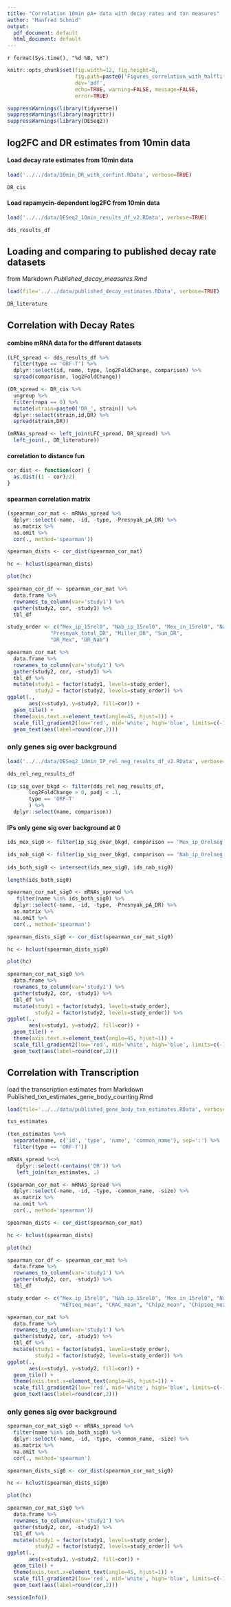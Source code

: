 ```yaml
---
title: "Correlation 10min pA+ data with decay rates and txn measures"
author: "Manfred Schmid"
output:
  pdf_document: default
  html_document: default
---
```


`r format(Sys.time(), "%d %B, %Y")`

```r
knitr::opts_chunk$set(fig.width=12, fig.height=8, 
                      fig.path=paste0('Figures_correlation_with_halflife_txn/'), 
                      dev='pdf', 
                      echo=TRUE, warning=FALSE, message=FALSE, 
                      error=TRUE)
```



```r
suppressWarnings(library(tidyverse))
suppressWarnings(library(magrittr))
suppressWarnings(library(DESeq2))
```


## log2FC and DR estimates from 10min data


#### Load decay rate estimates from 10min data
```r
load('../../data/10min_DR_with_confint.RData', verbose=TRUE)

DR_cis
```


#### Load rapamycin-dependent log2FC from 10min data

```r
load('../../data/DESeq2_10min_results_df_v2.RData', verbose=TRUE)

dds_results_df
```



## Loading and comparing to published decay rate datasets

from Markdown *Published_decay_measures.Rmd*
```r
load(file='../../data/published_decay_estimates.RData', verbose=TRUE)

DR_literature
```


## Correlation with Decay Rates


#### combine mRNA data for the different datasets
```r
(LFC_spread <- dds_results_df %>%
  filter(type == 'ORF-T') %>%
  dplyr::select(id, name, type, log2FoldChange, comparison) %>%
  spread(comparison, log2FoldChange))
```

```r
(DR_spread <- DR_cis %>%
  ungroup %>%
  filter(rapa == 0) %>% 
  mutate(strain=paste0('DR_', strain)) %>%
  dplyr::select(strain,id,DR) %>% 
  spread(strain,DR))
```


```r
(mRNAs_spread <- left_join(LFC_spread, DR_spread) %>%
  left_join(., DR_literature)) 
```



#### correlation to distance fun

```r
cor_dist <- function(cor) {
  as.dist((1 - cor)/2)
}
```

#### spearman correlation matrix

```r
(spearman_cor_mat <- mRNAs_spread %>%
  dplyr::select(-name, -id, -type, -Presnyak_pA_DR) %>%
  as.matrix %>%
  na.omit %>%
  cor(., method='spearman'))
```


```r
spearman_dists <- cor_dist(spearman_cor_mat)

hc <- hclust(spearman_dists)

plot(hc)
```


```r
spearman_cor_df <- spearman_cor_mat %>%
  data.frame %>%
  rownames_to_column(var='study1') %>%
  gather(study2, cor, -study1) %>%
  tbl_df
```

```r
study_order <- c("Mex_ip_15rel0", "Nab_ip_15rel0", "Mex_in_15rel0", "Nab_in_15rel0", 
              "Presnyak_total_DR", "Miller_DR", "Sun_DR",
              "DR_Mex", "DR_Nab")
```

```r
spearman_cor_mat %>%
  data.frame %>%
  rownames_to_column(var='study1') %>%
  gather(study2, cor, -study1) %>%
  tbl_df %>%
  mutate(study1 = factor(study1, levels=study_order),
         study2 = factor(study2, levels=study_order)) %>%
ggplot(., 
       aes(x=study1, y=study2, fill=cor)) +
  geom_tile() +
  theme(axis.text.x=element_text(angle=45, hjust=1)) +
  scale_fill_gradient2(low='red', mid='white', high='blue', limits=c(-1,1)) +
  geom_text(aes(label=round(cor,2)))
```




### only genes sig over background

```r
load('../../data/DESeq2_10min_IP_rel_neg_results_df_v2.RData', verbose=TRUE)

dds_rel_neg_results_df
```


```r
(ip_sig_over_bkgd <- filter(dds_rel_neg_results_df,
       log2FoldChange > 0, padj < .1,
       type == 'ORF-T'
       ) %>%
  dplyr::select(name, comparison))
```


#### IPs only gene sig over background at 0

```r
ids_mex_sig0 <- filter(ip_sig_over_bkgd, comparison == 'Mex_ip_0relneg') %$% name

ids_nab_sig0 <- filter(ip_sig_over_bkgd, comparison == 'Nab_ip_0relneg') %$% name
  
ids_both_sig0 <- intersect(ids_mex_sig0, ids_nab_sig0)

length(ids_both_sig0)
```


```r
spearman_cor_mat_sig0 <- mRNAs_spread %>%
   filter(name %in% ids_both_sig0) %>%
  dplyr::select(-name, -id, -type, -Presnyak_pA_DR) %>%
  as.matrix %>%
  na.omit %>%
  cor(., method='spearman') 
```

```r
spearman_dists_sig0 <- cor_dist(spearman_cor_mat_sig0)

hc <- hclust(spearman_dists_sig0)

plot(hc)
```


```r
spearman_cor_mat_sig0 %>%
  data.frame %>%
  rownames_to_column(var='study1') %>%
  gather(study2, cor, -study1) %>%
  tbl_df %>%
  mutate(study1 = factor(study1, levels=study_order),
         study2 = factor(study2, levels=study_order)) %>%
ggplot(., 
       aes(x=study1, y=study2, fill=cor)) +
  geom_tile() +
  theme(axis.text.x=element_text(angle=45, hjust=1)) +
  scale_fill_gradient2(low='red', mid='white', high='blue', limits=c(-1,1)) +
  geom_text(aes(label=round(cor,2)))
```



## Correlation with Transcription

load the transcription estimates from Markdown Published_txn_estimates_gene_body_counting.Rmd

```r
load(file='../../data/published_gene_body_txn_estimates.RData', verbose=TRUE)

txn_estimates
```


```r
(txn_estimates %<>%
  separate(name, c('id', 'type', 'name', 'common_name'), sep=':') %>%
  filter(type == 'ORF-T'))
```


```r
mRNAs_spread %<>%
   dplyr::select(-contains('DR')) %>%
   left_join(txn_estimates, .)
```


```r
(spearman_cor_mat <- mRNAs_spread %>%
  dplyr::select(-name, -id, -type, -common_name, -size) %>%
  as.matrix %>%
  na.omit %>%
  cor(., method='spearman'))
```


```r
spearman_dists <- cor_dist(spearman_cor_mat)

hc <- hclust(spearman_dists)

plot(hc)
```


```r
spearman_cor_df <- spearman_cor_mat %>%
  data.frame %>%
  rownames_to_column(var='study1') %>%
  gather(study2, cor, -study1) %>%
  tbl_df
```

```r
study_order <- c("Mex_ip_15rel0", "Nab_ip_15rel0", "Mex_in_15rel0", "Nab_in_15rel0", 
                 "NETseq_mean", "CRAC_mean", "Chip2_mean", "Chipseq_mean")
```

```r
spearman_cor_mat %>%
  data.frame %>%
  rownames_to_column(var='study1') %>%
  gather(study2, cor, -study1) %>%
  tbl_df %>%
  mutate(study1 = factor(study1, levels=study_order),
         study2 = factor(study2, levels=study_order)) %>%
ggplot(., 
       aes(x=study1, y=study2, fill=cor)) +
  geom_tile() +
  theme(axis.text.x=element_text(angle=45, hjust=1)) +
  scale_fill_gradient2(low='red', mid='white', high='blue', limits=c(-1,1)) +
  geom_text(aes(label=round(cor,2)))
```




### only genes sig over background

```r
spearman_cor_mat_sig0 <- mRNAs_spread %>%
  filter(name %in% ids_both_sig0) %>%
  dplyr::select(-name, -id, -type, -common_name, -size) %>%
  as.matrix %>%
  na.omit %>%
  cor(., method='spearman') 
```

```r
spearman_dists_sig0 <- cor_dist(spearman_cor_mat_sig0)

hc <- hclust(spearman_dists_sig0)

plot(hc)
```


```r
spearman_cor_mat_sig0 %>%
  data.frame %>%
  rownames_to_column(var='study1') %>%
  gather(study2, cor, -study1) %>%
  tbl_df %>%
  mutate(study1 = factor(study1, levels=study_order),
         study2 = factor(study2, levels=study_order)) %>%
ggplot(., 
       aes(x=study1, y=study2, fill=cor)) +
  geom_tile() +
  theme(axis.text.x=element_text(angle=45, hjust=1)) +
  scale_fill_gradient2(low='red', mid='white', high='blue', limits=c(-1,1)) +
  geom_text(aes(label=round(cor,2)))
```


```r
sessionInfo()
```


